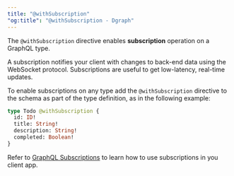 ```yaml
---
title: "@withSubscription"
"og:title": "@withSubscription - Dgraph"
---
```



<DgraphWIP />

The `@withSubscription` directive enables **subscription** operation on a
GraphQL type.

A subscription notifies your client with changes to back-end data using the
WebSocket protocol. Subscriptions are useful to get low-latency, real-time
updates.

To enable subscriptions on any type add the `@withSubscription` directive to the
schema as part of the type definition, as in the following example:

```graphql
type Todo @withSubscription {
  id: ID!
  title: String!
  description: String!
  completed: Boolean!
}
```

Refer to [GraphQL Subscriptions](/dgraph/graphql/subscriptions) to learn how to
use subscriptions in you client app.
